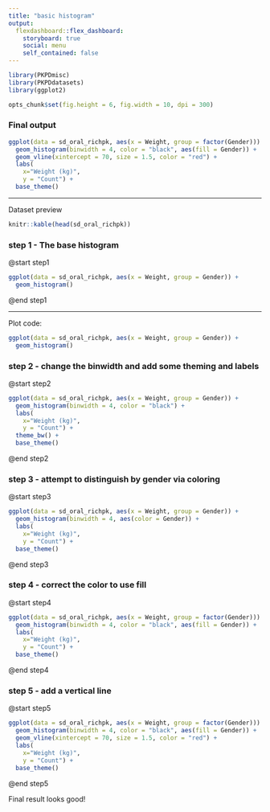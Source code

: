 ```yaml
---
title: "basic histogram"
output: 
  flexdashboard::flex_dashboard:
    storyboard: true
    social: menu
    self_contained: false
---
```


```r
library(PKPDmisc)
library(PKPDdatasets)
library(ggplot2)
```

```r
opts_chunk$set(fig.height = 6, fig.width = 10, dpi = 300)
```

### Final output

```r
ggplot(data = sd_oral_richpk, aes(x = Weight, group = factor(Gender))) + 
  geom_histogram(binwidth = 4, color = "black", aes(fill = Gender)) + 
  geom_vline(xintercept = 70, size = 1.5, color = "red") + 
  labs(
    x="Weight (kg)", 
    y = "Count") + 
  base_theme()
```

***

Dataset preview

```r
knitr::kable(head(sd_oral_richpk))
```

### step 1 - The base histogram

@start step1
```r
ggplot(data = sd_oral_richpk, aes(x = Weight, group = Gender)) + 
  geom_histogram()  
```
@end step1

***

Plot code:

```r
ggplot(data = sd_oral_richpk, aes(x = Weight, group = Gender)) + 
  geom_histogram()  
```

### step 2 - change the binwidth and add some theming and labels

@start step2
```r
ggplot(data = sd_oral_richpk, aes(x = Weight, group = Gender)) + 
  geom_histogram(binwidth = 4, color = "black") + 
  labs(
    x="Weight (kg)", 
    y = "Count") + 
  theme_bw() + 
  base_theme()
```
@end step2

### step 3 - attempt to distinguish by gender via coloring

@start step3
```r
ggplot(data = sd_oral_richpk, aes(x = Weight, group = Gender)) + 
  geom_histogram(binwidth = 4, aes(color = Gender)) + 
  labs(
    x="Weight (kg)", 
    y = "Count") + 
  base_theme()
```
@end step3

### step 4 - correct the color to use fill

@start step4
```r
ggplot(data = sd_oral_richpk, aes(x = Weight, group = factor(Gender))) + 
  geom_histogram(binwidth = 4, color = "black", aes(fill = Gender)) + 
  labs(
    x="Weight (kg)", 
    y = "Count") + 
  base_theme()
```
@end step4

### step 5 - add a vertical line

@start step5
```r
ggplot(data = sd_oral_richpk, aes(x = Weight, group = factor(Gender))) + 
  geom_histogram(binwidth = 4, color = "black", aes(fill = Gender)) + 
  geom_vline(xintercept = 70, size = 1.5, color = "red") + 
  labs(
    x="Weight (kg)", 
    y = "Count") + 
  base_theme()
```
@end step5

Final result looks good!